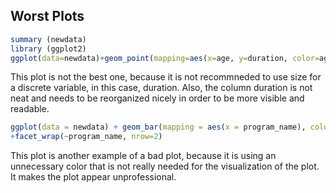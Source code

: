 ## Worst Plots

``` r
summary (newdata)
library (ggplot2)
ggplot(data=newdata)+geom_point(mapping=aes(x=age, y=duration, color=age, size=duration))
```

This plot is not the best one, because it is not recommneded to use size for a discrete variable, in this case, duration. Also, the column duration is not neat and needs to be reorganized nicely in order to be more visible and readable. 

``` r
ggplot(data = newdata) + geom_bar(mapping = aes(x = program_name), color="pink")
+facet_wrap(~program_name, nrow=2)
```

This plot is another example of a bad plot, because it is using an unnecessary color that is not really needed for the visualization of the plot.
It makes the plot appear unprofessional.
